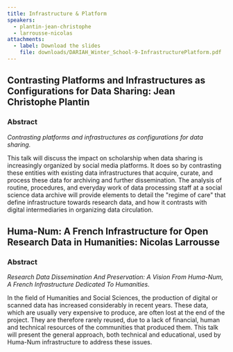 ```yaml
---
title: Infrastructure & Platform
speakers:
  - plantin-jean-christophe
  - larrousse-nicolas
attachments:
  - label: Download the slides
    file: downloads/DARIAH_Winter_School-9-InfrastructurePlatform.pdf
---
```

## Contrasting Platforms and Infrastructures as Configurations for Data Sharing: Jean Christophe Plantin

### Abstract

*Contrasting platforms and infrastructures as configurations for data sharing.*

This talk will discuss the impact on scholarship when data sharing is increasingly organized by social media platforms. It does so by contrasting these entities with existing data infrastructures that acquire, curate, and process these data for archiving and further dissemination. The analysis of routine, procedures, and everyday work of data processing staff at a social science data archive will provide elements to detail the "regime of care" that define infrastructure towards research data, and how it contrasts with digital intermediaries in organizing data circulation.

<DownloadLink href="downloads/9.1-Plantin.pdf" />

<Speakers>
  <Speaker speaker="plantin-jean-christophe" />
</Speakers>

## Huma-Num: A French Infrastructure for Open Research Data in Humanities: Nicolas Larrousse

### Abstract

*Research Data Dissemination And Preservation: A Vision From Huma-Num, A French Infrastructure Dedicated To Humanities.*

In the field of Humanities and Social Sciences, the production of digital or scanned data has increased considerably in recent years. These data, which are usually very expensive to produce, are often lost at the end of the project. They are therefore rarely reused, due to a lack of financial, human and technical resources of the communities that produced them. This talk will present the general approach, both technical and educational, used by Huma-Num infrastructure to address these issues.

<DownloadLink href="downloads/9.2-Larrousse.pdf" />

<Speakers>
  <Speaker speaker="larrousse-nicolas" />
</Speakers>

